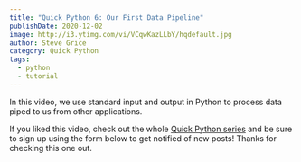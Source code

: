 ```yaml
---
title: "Quick Python 6: Our First Data Pipeline"
publishDate: 2020-12-02
image: http://i3.ytimg.com/vi/VCqwKazLLbY/hqdefault.jpg
author: Steve Grice
category: Quick Python
tags:
  - python
  - tutorial
---
```


In this video, we use standard input and output in Python to process data piped to us from other applications.


<BlogYoutubeVideo videoId="VCqwKazLLbY" />

If you liked this video, check out the whole [Quick Python series](/category/quick-python) and be sure to sign up using the form below to get notified of new posts! Thanks for checking this one out.
